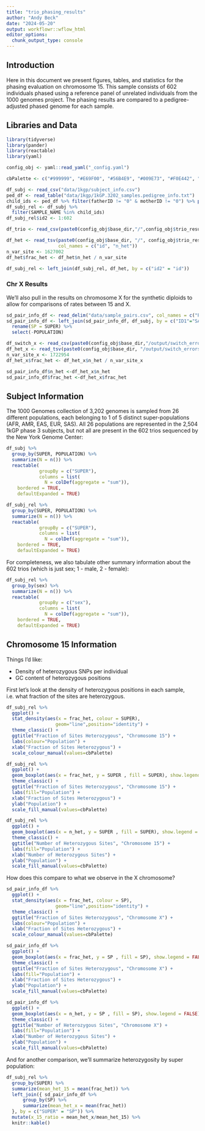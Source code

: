 ```yaml
---
title: "trio_phasing_results"
author: "Andy Beck"
date: "2024-05-20"
output: workflowr::wflow_html
editor_options:
  chunk_output_type: console
---
```


## Introduction

Here in this document we present figures, tables, and statistics for the phasing evaluation on chromosome 15. This sample consists of 602 individuals phased using a reference panel of unrelated individuals from the 1000 genomes project. The phasing results are compared to a pedigree-adjusted phased genome for each sample.

## Libraries and Data

```r
library(tidyverse)
library(pander)
library(reactable)
library(yaml)

config_obj <- yaml::read_yaml("_config.yaml")

cbPalette <- c("#999999", "#E69F00", "#56B4E9", "#009E73", "#F0E442", "#0072B2", "#D55E00", "#CC79A7")

df_subj <- read_csv("data/1kgp/subject_info.csv")
ped_df <- read_table("data/1kgp/1kGP.3202_samples.pedigree_info.txt")
child_ids <- ped_df %>% filter(fatherID != "0" & motherID != "0") %>% pull(sampleID)
df_subj_rel <- df_subj %>%
  filter(SAMPLE_NAME %in% child_ids)
df_subj_rel$id2 <- 1:602

df_trio <- read_csv(paste0(config_obj$base_dir,"/",config_obj$trio_result_dir, "/switch_errors/summary.csv"))

df_het <- read_tsv(paste0(config_obj$base_dir, "/", config_obj$trio_result_dir, "/het_pos_count.tsv"),
                   col_names = c("id", "n_het"))
n_var_site <- 1627002
df_het$frac_het <- df_het$n_het / n_var_site

df_subj_rel <- left_join(df_subj_rel, df_het, by = c("id2" = "id"))
```

### Chr X Results

We'll also pull in the results on chromosome X for the synthetic diploids to allow for comparisons of rates between 15 and X.

```r
sd_pair_info_df <- read_delim("data/sample_pairs.csv", col_names = c("POP", "ID1", "ID2"))
sd_pair_info_df <- left_join(sd_pair_info_df, df_subj, by = c("ID1"="SAMPLE_NAME")) %>%
  rename(SP = SUPER) %>%
  select(-POPULATION)

df_switch_x <- read_csv(paste0(config_obj$base_dir,"/output/switch_errors/switch_errors/summary.csv"))
df_het_x <- read_tsv(paste0(config_obj$base_dir, "/output/switch_errors/het_pos_count.tsv"), col_names = c("id", "n_het"))
n_var_site_x <- 1722954
df_het_x$frac_het <- df_het_x$n_het / n_var_site_x

sd_pair_info_df$n_het <-df_het_x$n_het
sd_pair_info_df$frac_het <-df_het_x$frac_het
```


## Subject Information

The 1000 Genomes collection of 3,202 genomes is sampled from 26 different populations, each belonging to 1 of 5 distinct super-populations (AFR, AMR, EAS, EUR, SAS). All 26 populations are represented in the 2,504 1kGP phase 3 subjects, but not all are present in the 602 trios sequenced by the New York Genome Center:

```r
df_subj %>%
  group_by(SUPER, POPULATION) %>%
  summarize(N = n()) %>%
  reactable( 
            groupBy = c("SUPER"),
            columns = list(
              N = colDef(aggregate = "sum")),
    bordered = TRUE,
    defaultExpanded = TRUE)

df_subj_rel %>%
  group_by(SUPER, POPULATION) %>%
  summarize(N = n()) %>%
  reactable( 
            groupBy = c("SUPER"),
            columns = list(
              N = colDef(aggregate = "sum")),
    bordered = TRUE,
    defaultExpanded = TRUE)
```

For completeness, we also tabulate other summary information about the 602 trios (which is just sex; 1 - male, 2 - female):

```r
df_subj_rel %>%
  group_by(sex) %>%
  summarize(N = n()) %>%
  reactable( 
            groupBy = c("sex"),
            columns = list(
              N = colDef(aggregate = "sum")),
    bordered = TRUE,
    defaultExpanded = TRUE)
```

## Chromosome 15 Information

Things I'd like:

* Density of heterozygous SNPs per individual
* GC content of heterozygous positions

First let's look at the density of heterozygous positions in each sample, i.e. what fraction of the sites are heterozygous.

```r
df_subj_rel %>%
  ggplot() +
  stat_density(aes(x = frac_het, colour = SUPER),
                  geom="line",position="identity") +
  theme_classic() +
  ggtitle("Fraction of Sites Heterozygous", "Chromosome 15") +
  labs(colour="Population") +
  xlab("Fraction of Sites Heterozygous") +
  scale_colour_manual(values=cbPalette)

df_subj_rel %>%
  ggplot() +
  geom_boxplot(aes(x = frac_het, y = SUPER , fill = SUPER), show.legend = FALSE) +
  theme_classic() +
  ggtitle("Fraction of Sites Heterozygous", "Chromosome 15") +
  labs(fill="Population") +
  xlab("Fraction of Sites Heterozygous") +
  ylab("Population") +
  scale_fill_manual(values=cbPalette)

df_subj_rel %>%
  ggplot() +
  geom_boxplot(aes(x = n_het, y = SUPER , fill = SUPER), show.legend = FALSE) +
  theme_classic() +
  ggtitle("Number of Heterozygous Sites", "Chromosome 15") +
  labs(fill="Population") +
  xlab("Number of Heterozygous Sites") +
  ylab("Population") +
  scale_fill_manual(values=cbPalette)
```

How does this compare to what we observe in the X chromosome?

```r
sd_pair_info_df %>%
  ggplot() +
  stat_density(aes(x = frac_het, colour = SP),
                  geom="line",position="identity") +
  theme_classic() +
  ggtitle("Fraction of Sites Heterozygous", "Chromosome X") +
  labs(colour="Population") +
  xlab("Fraction of Sites Heterozygous") +
  scale_colour_manual(values=cbPalette)

sd_pair_info_df %>%
  ggplot() +
  geom_boxplot(aes(x = frac_het, y = SP , fill = SP), show.legend = FALSE) +
  theme_classic() +
  ggtitle("Fraction of Sites Heterozygous", "Chromosome X") +
  labs(fill="Population") +
  xlab("Fraction of Sites Heterozygous") +
  ylab("Population") +
  scale_fill_manual(values=cbPalette)

sd_pair_info_df %>%
  ggplot() +
  geom_boxplot(aes(x = n_het, y = SP , fill = SP), show.legend = FALSE) +
  theme_classic() +
  ggtitle("Number of Heterozygous Sites", "Chromosome X") +
  labs(fill="Population") +
  xlab("Number of Heterozygous Sites") +
  ylab("Population") +
  scale_fill_manual(values=cbPalette)
```

And for another comparison, we'll summarize heterozygosity by super population:

```r
df_subj_rel %>%
  group_by(SUPER) %>%
  summarize(mean_het_15 = mean(frac_het)) %>%
  left_join({ sd_pair_info_df %>%
      group_by(SP) %>%
      summarize(mean_het_x = mean(frac_het))
  }, by = c("SUPER" = "SP")) %>%
  mutate(x_15_ratio = mean_het_x/mean_het_15) %>%
  knitr::kable()
```

